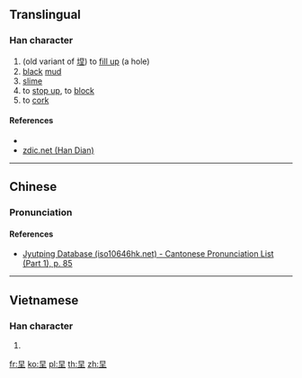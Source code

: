 {{character info/new}}
==Translingual==

===Han character===
{{Han char|rn=32|rad=土|as=04|sn=7|four=|canj=AG|ids=⿱日土}}

# (old variant of [[㘿]]) to [[fill up]] (a hole)
# [[black]] [[mud]]
# [[slime]]
# to [[stop up]], to [[block]]
# to [[cork]]

====References====
* {{Han ref|kx=0224.200|dkj=04904|dj=0459.080|hdz=10422.160|uh=573C|ud=22332}}
* [http://www.zdic.net/zd/zi/ZdicE5Zdic9CZdicBC.htm zdic.net (Han Dian)]

----

==Chinese==
{{zh-forms}}

===Pronunciation===
{{zh-pron
|m=jī,niè
|c=nit6,lit6
|mc=y
|oc=
|ma=
|cat=n,v
}}

====References====
* [http://www.iso10646hk.net/jp/document/download.jsp Jyutping Database (iso10646hk.net) - Cantonese Pronunciation List (Part 1), p. 85]

----

==Vietnamese==

===Han character===
{{vi-hantu|niết|rs=土04}}

# {{defn|lang=vi|sort=土04}}

[[fr:圼]]
[[ko:圼]]
[[pl:圼]]
[[th:圼]]
[[zh:圼]]